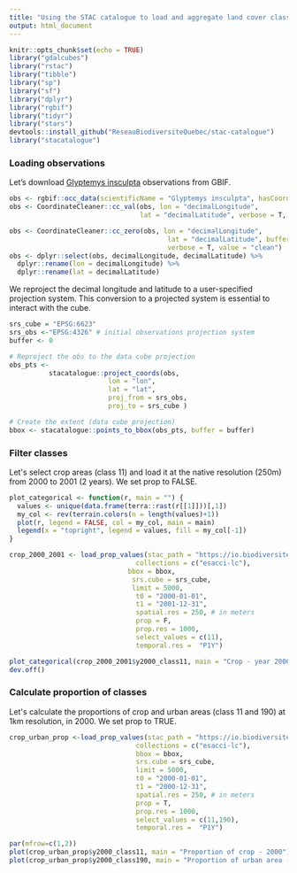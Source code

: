 ```yaml
---
title: "Using the STAC catalogue to load and aggregate land cover classes"
output: html_document
---
```


```r
knitr::opts_chunk$set(echo = TRUE)
library("gdalcubes")
library("rstac")
library("tibble")
library("sp")
library("sf")
library("dplyr")
library("rgbif")
library("tidyr")
library("stars")
devtools::install_github("ReseauBiodiversiteQuebec/stac-catalogue")
library("stacatalogue")
```


### Loading observations

Let's download [Glyptemys insculpta](https://en.wikipedia.org/wiki/Wood_turtle) observations from GBIF.

```r
obs <- rgbif::occ_data(scientificName = "Glyptemys insculpta", hasCoordinate = TRUE, limit = 1000)$data
obs <- CoordinateCleaner::cc_val(obs, lon = "decimalLongitude", 
                                 lat = "decimalLatitude", verbose = T, value = "clean")

obs <- CoordinateCleaner::cc_zero(obs, lon = "decimalLongitude", 
                                        lat = "decimalLatitude", buffer = 0.5, 
                                        verbose = T, value = "clean")
obs <- dplyr::select(obs, decimalLongitude, decimalLatitude) %>%
  dplyr::rename(lon = decimalLongitude) %>%
  dplyr::rename(lat = decimalLatitude) 


```

We reproject the decimal longitude and latitude to a user-specified projection system. This conversion to a projected system is essential to interact with the cube.

```r
srs_cube = "EPSG:6623"
srs_obs <-"EPSG:4326" # initial observations projection system
buffer <- 0

# Reproject the obs to the data cube projection
obs_pts <-
          stacatalogue::project_coords(obs,
                         lon = "lon",
                         lat = "lat",
                         proj_from = srs_obs,
                         proj_to = srs_cube )

# Create the extent (data cube projection)
bbox <- stacatalogue::points_to_bbox(obs_pts, buffer = buffer)

```

### Filter classes
                         
Let\'s select crop areas (class 11) and load it at the native resolution (250m) from 2000 to 2001 (2 years). We set prop to FALSE.
```r

plot_categorical <- function(r, main = "") {
  values <- unique(data.frame(terra::rast(r[[1]]))[,1])
  my_col <- rev(terrain.colors(n = length(values)+1))
  plot(r, legend = FALSE, col = my_col, main = main)
  legend(x = "topright", legend = values, fill = my_col[-1])
}

crop_2000_2001 <- load_prop_values(stac_path = "https://io.biodiversite-quebec.ca/stac/",
                                collections = c("esacci-lc"), 
                              bbox = bbox,
                               srs.cube = srs_cube,
                               limit = 5000,
                                t0 = "2000-01-01",
                                t1 = "2001-12-31",
                                spatial.res = 250, # in meters
                                prop = F,
                                prop.res = 1000,
                                select_values = c(11),
                                temporal.res =  "P1Y")

```
```r
plot_categorical(crop_2000_2001$y2000_class11, main = "Crop - year 2000")
dev.off()
```



### Calculate proportion of classes
                         
Let\'s calculate the proportions of crop and urban areas (class 11 and 190) at 1km resolution, in 2000. We set prop to TRUE.

```r
crop_urban_prop <-load_prop_values(stac_path = "https://io.biodiversite-quebec.ca/stac/",
                                collections = c("esacci-lc"), 
                                bbox = bbox,
                                srs.cube = srs_cube,
                                limit = 5000,
                                t0 = "2000-01-01",
                                t1 = "2000-12-31",
                                spatial.res = 250, # in meters
                                prop = T,
                                prop.res = 1000,
                                select_values = c(11,190),
                                temporal.res =  "P1Y")

```


```r
par(mfrow=c(1,2))
plot(crop_urban_prop$y2000_class11, main = "Proportion of crop - 2000")
plot(crop_urban_prop$y2000_class190, main = "Proportion of urban area - 2000")
```
